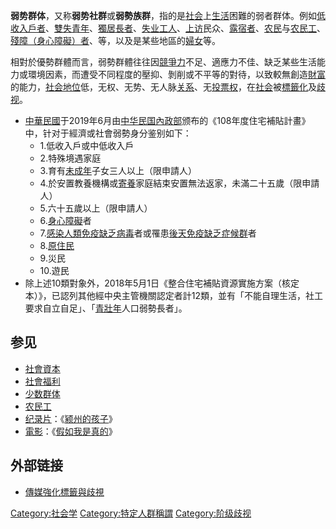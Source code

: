 {{expand language|1=en|page=|time=2019-09-09T02:35:14+00:00}}
{{unreferenced|time=2019-09-09T02:35:14+00:00}}
'''弱势群体'''，又称'''弱势社群'''或'''弱勢族群'''，指的是[[社会|社会]]上[[生活|生活]]困難的弱者群体。例如[[在職貧窮|低收入戶者]]、[[雙失青年|雙失青年]]、[[獨居長者|獨居長者]]、[[失业|失业]][[工人|工人]]、[[上访|上访]]民众、[[露宿者|露宿者]]、[[农民|农民]]与[[农民工|农民工]]、[[殘障|殘障（身心障礙）者]]、等，以及是某些地區的[[婦女|婦女]]等。

相對於優勢群體而言，弱勢群體往往因[[競爭力|競爭力]]不足、適應力不佳、缺乏某些生活能力或環境因素，而遭受不同程度的壓抑、剝削或不平等的對待，以致較無創造[[財富|財富]]的能力，[[社会地位|社会地位]]低，无权、无势、无人脉[[关系|关系]]、无[[投票权|投票权]]，在[[社会|社会]]被[[標籤化|標籤化]]及[[歧视|歧视]]。

*[[中華民國|中華民國]]于2019年6月由[[中華民國內政部|中华民国內政部]]颁布的《108年度住宅補貼計畫》中，针对于經濟或社會弱勢身分鉴别如下：
**1.低收入戶或中低收入戶
**2.特殊境遇家庭
**3.育有[[未成年|未成年]]子女三人以上（限申請人）
**4.於安置教養機構或[[寄養|寄養]]家庭結束安置無法返家，未滿二十五歲（限申請人）
**5.六十五歲以上（限申請人）
**6.[[身心障礙|身心障礙]]者
**7.[[感染|感染]][[人類免疫缺乏病毒|人類免疫缺乏病毒]]者或罹患[[後天免疫缺乏症候群|後天免疫缺乏症候群]]者
**8.[[原住民|原住民]]
**9.災民
**10.遊民
*除上述10類對象外，2018年5月1日《整合住宅補貼資源實施方案（核定本）》，已認列其他經中央主管機關認定者計12類，並有「不能自理生活，社工要求自立自足」、「[[青壯年|青壯年]]人口弱勢長者」。

==参见==
* [[社會資本|社會資本]]
* [[社會福利|社會福利]]
* [[少数群体|少数群体]]
* [[农民工|农民工]]
* [[纪录片|纪录片]]：《[[颍州的孩子|颍州的孩子]]》
* [[電影|電影]]：《[[假如我是真的_(電影)|假如我是真的]]》

==外部链接==
* [http://www.rthk.org.hk/mediadigest/20020715_76_33507.html 傳媒強化標籤與歧視] {{Wayback|url=http://www.rthk.org.hk/mediadigest/20020715_76_33507.html |date=20160505211845 }}

[[Category:社会学|Category:社会学]]
[[Category:特定人群稱謂|Category:特定人群稱謂]]
[[Category:阶级歧视|Category:阶级歧视]]